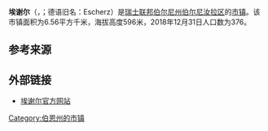 {{noteTA|G1=瑞士地名}}
{{地图误译/法语U2|issue=埃斯歇特}}
{{Infobox settlement
| name = 埃谢尔
| native_name = {{lang|fr|Eschert}}
| settlement_type = [[市镇_(瑞士)|瑞士市镇]]
| image_skyline = Svisa autovojo A16 inter Eschert kaj Moutier 213.JPG
| image_caption = 埃谢尔风光
| image_seal = Eschert-coat of arms.svg
| image_map = Karte Gemeinde Eschert 2015.png
| map_caption = 埃谢尔在伯尔尼汝拉区的位置
| pushpin_map = Switzerland
| pushpin_relief = Switzerland relief location map.jpg
| pushpin_label_position = right
| pushpin_map_caption = 埃谢尔在瑞士的位置
| subdivision_type = 国家
| subdivision_name = {{CHE}}
| subdivision_type1 = [[瑞士行政区划|州]]
| subdivision_name1 = {{flagicon|Bern|size=16px}} [[伯尔尼州|伯尔尼州]]
| subdivision_type2 = [[区_(瑞士)|区]]
| subdivision_name2 = [[伯尔尼汝拉区|伯尔尼汝拉区]]
| elevation_m = 596
| area_footnotes = <ref name=面积>{{cite web|url=https://www.bfs.admin.ch/bfs/de/home/statistiken/raum-umwelt/bodennutzung-bedeckung/gesamtspektrum-regionalen-stufen/gemeinden.html|title=Arealstatistik Standard - Gemeinden nach 4 Hauptbereichen|trans_title=瑞士联邦按四种用地类型划分的市镇面积统计表|date=2018-11-26|publisher=[[瑞士联邦统计署|瑞士联邦统计署]]|language=de|accessdate=2019-12-07|archive-date=2019-11-15|archive-url=https://web.archive.org/web/20191115011326/https://www.bfs.admin.ch/bfs/de/home/statistiken/raum-umwelt/bodennutzung-bedeckung/gesamtspektrum-regionalen-stufen/gemeinden.html|dead-url=no}}</ref>
| area_total_km2 = 6.56
| population_as_of = 2018年12月31日
| population_footnotes = <ref>{{cite web|url=https://www.bfs.admin.ch/bfs/de/home/statistiken/bevoelkerung.assetdetail.7966022.html|title=Ständige Wohnbevölkerung nach Staatsangehörigkeitskategorie, Geschlecht und Gemeinde, Provisorische Jahresergebnisse, 2018|trans_title=瑞士联邦2018年按国籍、性别和市镇划分的常住人口统计表|date=2019-04-09|publisher=[[瑞士联邦统计署|瑞士联邦统计署]]|language=de|accessdate=2019-12-07|archive-date=2019-04-11|archive-url=https://web.archive.org/web/20190411063248/https://www.bfs.admin.ch/bfs/de/home/statistiken/bevoelkerung.assetdetail.7966022.html|dead-url=no}}</ref>
| population_total = 376
| population_density_km2 = auto
| timezone = [[欧洲中部时间|CET]]
| utc_offset = +1
| timezone_DST = [[欧洲中部夏令时间|CEST]]
| utc_offset_DST = +2
| coordinates = {{coord|47|16|35|N|7|24|0|E|region:|display=inline,title}}
| postal_code_type = [[瑞士邮政编码系统|邮政编码]]
| postal_code = 2743
| blank_name = [[瑞士市镇官方编号|官方编号]]
| blank_info = 0692
| website = {{url|www.eschert.ch}}
}}

'''埃谢尔'''（{{lang-fr|Eschert}}，{{IPA-fr|eʃɛʁ}}；德语旧名：Escherz）是[[瑞士联邦|瑞士联邦]][[伯尔尼州|伯尔尼州]][[伯尔尼汝拉区|伯尔尼汝拉区]]的[[市镇_(瑞士)|市镇]]。该市镇面积为6.56平方千米，海拔高度596米，2018年12月31日人口数为376。

== 参考来源 ==
{{reflist}}

== 外部链接 ==
* [http://www.eschert.ch 埃谢尔官方网站] {{Wayback|url=http://www.eschert.ch/ |date=20200319165158 }} {{fr icon}}

{{Switzerland-geo-stub}}
{{伯尔尼州区划}}
{{DEFAULTSORT:Eschert}}
[[Category:伯恩州的市镇|Category:伯恩州的市镇]]